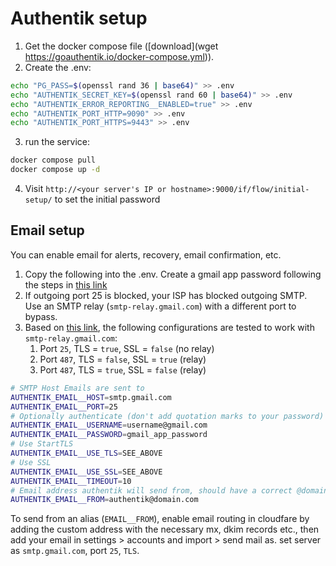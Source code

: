 # Authentik setup

1. Get the docker compose file ([download](wget https://goauthentik.io/docker-compose.yml)).
2. Create the .env:

```sh
echo "PG_PASS=$(openssl rand 36 | base64)" >> .env
echo "AUTHENTIK_SECRET_KEY=$(openssl rand 60 | base64)" >> .env
echo "AUTHENTIK_ERROR_REPORTING__ENABLED=true" >> .env
echo "AUTHENTIK_PORT_HTTP=9090" >> .env
echo "AUTHENTIK_PORT_HTTPS=9443" >> .env
```

3. run the service:

```sh
docker compose pull
docker compose up -d
```

4. Visit `http://<your server's IP or hostname>:9000/if/flow/initial-setup/` to set the initial password

## Email setup

You can enable email for alerts, recovery, email confirmation, etc.

   1. Copy the following into the .env. Create a gmail app password following the steps in [this link](https://support.google.com/accounts/answer/185833?hl=en)
   2. If outgoing port 25 is blocked, your ISP has blocked outgoing SMTP. Use an SMTP relay (`smtp-relay.gmail.com`) with a different port to bypass.
   3. Based on [this link](https://www.reddit.com/r/selfhosted/comments/10c6w7j/notes_about_email_setup_with_authentik/), the following configurations are tested to work with `smtp-relay.gmail.com`:
      1. Port `25`, TLS = `true`, SSL = `false` (no relay)
      2. Port `487`, TLS = `false`, SSL = `true` (relay)
      3. Port `487`, TLS = `true`, SSL = `false` (relay)

```sh
# SMTP Host Emails are sent to
AUTHENTIK_EMAIL__HOST=smtp.gmail.com
AUTHENTIK_EMAIL__PORT=25
# Optionally authenticate (don't add quotation marks to your password)
AUTHENTIK_EMAIL__USERNAME=username@gmail.com
AUTHENTIK_EMAIL__PASSWORD=gmail_app_password
# Use StartTLS
AUTHENTIK_EMAIL__USE_TLS=SEE_ABOVE
# Use SSL
AUTHENTIK_EMAIL__USE_SSL=SEE_ABOVE
AUTHENTIK_EMAIL__TIMEOUT=10
# Email address authentik will send from, should have a correct @domain
AUTHENTIK_EMAIL__FROM=authentik@domain.com
```

To send from an alias (`EMAIL__FROM`), enable email routing in cloudfare by adding the custom address with the 
necessary mx, dkim records etc., then add your email in settings > accounts and import > send mail as. 
set server as `smtp.gmail.com`, port `25`, `TLS`.
